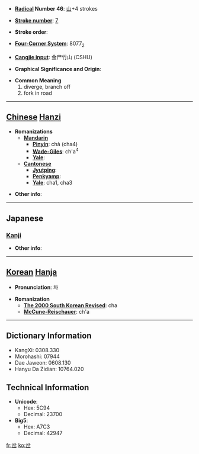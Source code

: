 * '''[[Wiktionary:Chinese radical index| Radical]] Number 46''': [[Wiktionary:Chinese radical index 山|山]]+4 strokes

* '''[[Wiktionary:Chinese total strokes index|Stroke number]]''': [[Wiktionary:Chinese total strokes index 7|7]]

* '''Stroke order''': 

* '''[[Wiktionary:Chinese four corner index|Four-Corner System]]''': 8077<sub>2</sub>

* '''[[Wiktionary:Chinese Cangjie index|Cangjie input]]''': 金尸竹山 (CSHU)

* '''Graphical Significance and Origin''': 

* '''Common Meaning'''
*#diverge, branch off
*# fork in road


----

== [[Chinese]] [[Hanzi]] ==

* '''Romanizations'''
** '''[[Mandarin]]'''
*** '''[[Pinyin]]''': chà (cha4)
*** '''[[Wade-Giles]]''': ch'a<sup>4</sup>
*** '''[[Yale]]''': 
** '''[[Cantonese]]'''
*** '''[[Jyutping]]''':
*** '''[[Penkyamp]]''': 
*** '''[[Yale]]''': cha1, cha3

* '''Other info''': 

----

==Japanese==
===[[Kanji]]===
{{kanji|on readings=[[さ]] (sa), [[た]] (ta), [[ふん]] (fun)
|kun readings=[[まちがう]] (machigau), [[くいちがう]] (kuichigau)
}}

* '''Other info''':  

----

== [[Korean]] [[Hanja]] ==

* '''Pronunciation''': 차

* '''Romanization'''
** '''[[The 2000 South Korean Revised Romanization|The 2000 South Korean Revised]]''': cha
** '''[[McCune-Reischauer]]''': ch'a

----

== Dictionary Information ==

* KangXi: 0308.330
* Morohashi: 07944
* Dae Jaweon: 0608.130
* Hanyu Da Zidian: 10764.020

== Technical Information ==

* '''Unicode''':
** Hex: 5C94
** Decimal: 23700
* '''Big5''':
** Hex: A7C3
** Decimal: 42947

[[fr:岔]]
[[ko:岔]]